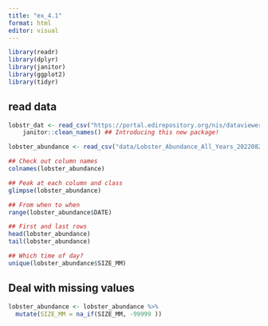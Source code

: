 ```yaml
---
title: "ex_4.1"
format: html
editor: visual
---
```


```r
library(readr)
library(dplyr)
library(janitor)
library(ggplot2)
library(tidyr)
```


## read data

```r
lobstr_dat <- read_csv("https://portal.edirepository.org/nis/dataviewer?packageid=knb-lter-sbc.77.8&entityid=f32823fba432f58f66c06b589b7efac6") %>% 
    janitor::clean_names() ## Introducing this new package!

```

```r
lobster_abundance <- read_csv("data/Lobster_Abundance_All_Years_20220829.csv")
```
```r
## Check out column names
colnames(lobster_abundance)

## Peak at each column and class
glimpse(lobster_abundance)

## From when to when
range(lobster_abundance$DATE)

## First and last rows
head(lobster_abundance)
tail(lobster_abundance)

## Which time of day?
unique(lobster_abundance$SIZE_MM)
```

## Deal with missing values

```r
lobster_abundance <- lobster_abundance %>% 
  mutate(SIZE_MM = na_if(SIZE_MM, -99999 )) 
```

